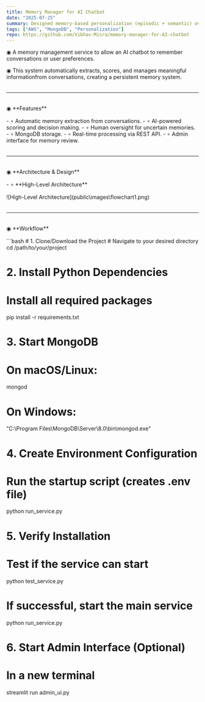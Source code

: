 ```yaml
---
title: Memory Manager for AI Chatbot
date: "2025-07-25"
summary: Designed memory‑based personalization (episodic + semantic) over MongoDB; improved continuity and engagement.
tags: ["AWS", "MongoDB", "Personalization"]
repo: https://github.com/Vibhav-Misra/memory-manager-for-AI-chatbot
---
```


◉ A memory management service to allow an AI chatbot to remember conversations or user preferences.

◉ This system automatically extracts, scores, and manages meaningful informationfrom conversations, creating a persistent memory system.
<p style="margin-top:2rem;"></p>

---

<p style="margin-top:2rem;"></p>
◉ **Features**
<p style="margin-top:1rem;"></p>
- ∘ Automatic memory extraction from conversations.
- ∘ AI-powered scoring and decision making.
- ∘ Human oversight for uncertain memories.
- ∘ MongoDB storage.
- ∘ Real-time processing via REST API.
- ∘ Admin interface for memory review.
<p style="margin-top:2rem;"></p>

---

<p style="margin-top:2rem;"></p>
◉ **Architecture & Design**
<p style="margin-top:1rem;"></p>
- ∘ **High-Level Architecture**
<p style="margin-top:1rem;"></p>
![High-Level Architecture](public\images\flowchart1.png)
<p style="margin-top:2rem;"></p>

---

<p style="margin-top:2rem;"></p>
◉ **Workflow**
<p style="margin-top:1rem;"></p>
```bash
# 1. Clone/Download the Project
# Navigate to your desired directory
cd /path/to/your/project

# 2. Install Python Dependencies
# Install all required packages
pip install -r requirements.txt

# 3. Start MongoDB
# On macOS/Linux:
mongod

# On Windows:
"C:\Program Files\MongoDB\Server\8.0\bin\mongod.exe"

# 4. Create Environment Configuration
# Run the startup script (creates .env file)
python run_service.py

# 5. Verify Installation
# Test if the service can start
python test_service.py

# If successful, start the main service
python run_service.py

# 6. Start Admin Interface (Optional)
# In a new terminal
streamlit run admin_ui.py
